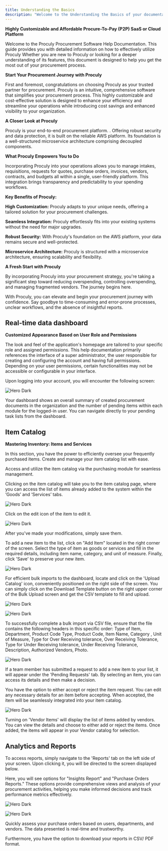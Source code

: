 ```yaml
---
title: Understanding the Basics
description: "Welcome to the Understanding the Basics of your documentation"
---
```


**Highly Customizable and Affordable Procure-To-Pay (P2P) SaaS or Cloud Platform**

Welcome to the Proculy Procurement Software Help Documentation. This guide provides you with detailed information on how to effectively utilize Proculy Whether you are new to Proculy or looking for a deeper understanding of its features, this document is designed to help you get the most out of your procurement process.

**Start Your Procurement Journey with Proculy**

First and foremost, congratulations on choosing Proculy as your trusted partner for procurement. Proculy is an intuitive, comprehensive software that simplifies your procurement process. This highly customizable and cost-effective solution is designed to enhance your efficiency and streamline your operations while introducing cost savings and enhanced visibility to your organization.

**A Closer Look at Proculy**

Proculy is your end-to-end procurement platform. . Offering robust security and data protection, it is built  on the reliable AWS platform. Its foundation is a well-structured microservice architecture comprising decoupled components.

**What Proculy Empowers You to Do**

Incorporating Proculy into your operations allows you to manage intakes, requisitions, requests for quotes, purchase orders, invoices, vendors, contracts, and budgets all within a single, user-friendly platform. This integration brings transparency and predictability to your spending workflows.

**Key Benefits of Proculy:**

****High Customization:**** Proculy adapts to your unique needs, offering a tailored solution for your procurement challenges.

****Seamless Integration:**** Proculy effortlessly fits into your existing systems without the need for major upgrades.

****Robust Security:**** With Proculy's foundation on the AWS platform, your data remains secure and well-protected.

****Microservice Architecture:**** Proculy is structured with a microservice architecture, ensuring scalability and flexibility.

**A Fresh Start with Proculy**

By incorporating Proculy into your procurement strategy, you're taking a significant step toward reducing overspending, controlling overspending, and managing fragmented vendors. The journey begins here.

With Proculy, you can elevate and begin your procurement journey with confidence. Say goodbye to time-consuming and error-prone processes, unclear workflows, and the absence of insightful reports.

## Real-time data dashboard

**Customized Appearance Based on User Role and Permissions**

The look and feel of the application's homepage are tailored to your specific role and assigned permissions. This help documentation primarily references the interface of a super administrator, the user responsible for creating and configuring the account and having full permissions. Depending on your user permissions, certain functionalities may not be accessible or configurable in your interface.

Upon logging into your account, you will encounter the following screen:

<img
    src="/images/hero-dark.png"
    alt="Hero Dark"
/>

Your dashboard shows an overall summary of created procurement documents in the organization and the number of pending items within each module for the logged-in user. You can navigate directly to your pending task lists from the dashboard.

## Item Catalog

**Mastering Inventory: Items and Services**

In this section, you have the power to efficiently oversee your frequently purchased items. Create and manage your item catalog list with ease.

Access and utilize the item catalog via the purchasing module for seamless management.

Clicking on the item catalog will take you to the item catalog page, where you can access the list of items already added to the system within the ‘Goods’ and ‘Services’ tabs.

<img
    src="/images/hero-dark.png"
    alt="Hero Dark"
/>

Click on the edit icon of the item to edit it.

<img
    src="/images/hero-dark.png"
    alt="Hero Dark"
/>

After you've made your modifications, simply save them.

To add a new item to the list, click on "Add Item" located in the right corner of the screen. Select the type of item as goods or services and fill in the required details, including item name, category, and unit of measure. Finally, click 'Save' to preserve your new item.

<img
    src="/images/hero-dark.png"
    alt="Hero Dark"
/>

For efficient bulk imports to the dashboard, locate and click on the 'Upload Catalog' icon, conveniently positioned on the right side of the screen. You can simply click on the Download Template button on the right upper corner of the Bulk Upload screen and get the CSV template to fill and upload.

<img
    src="/images/hero-dark.png"
    alt="Hero Dark"
/>

<img
    src="/images/hero-dark.png"
    alt="Hero Dark"
/>

To successfully complete a bulk import via CSV file, ensure that the file contains the following headers in this specific order: Type of Item, Department, Product Code Type, Product Code, Item Name, Category , Unit of Measure, Type for Over Receiving tolerance, Over Receiving Tolerance, Type for Under Receiving tolerance, Under Receiving Tolerance, Description, Authorized Vendors, Photo.

<img
    src="/images/hero-dark.png"
    alt="Hero Dark"
/>

If a team member has submitted a request to add a new item to your list, it will appear under the 'Pending Requests' tab. By selecting an item, you can access its details and then make a decision.

You have the option to either accept or reject the item request. You can edit any necessary details for an item before accepting. When accepted, the item will be seamlessly integrated into your item catalog.

<img
    src="/images/hero-dark.png"
    alt="Hero Dark"
/>

Turning on 'Vendor Items' will display the list of items added by vendors. You can view the details and choose to either add or reject the items. Once added, the items will appear in your Vendor catalog for selection.

## Analytics and Reports

To access reports, simply navigate to the 'Reports' tab on the left side of your screen. Upon clicking it, you will be directed to the screen displayed below.

Here, you will see options for "Insights Report" and "Purchase Orders Reports." These options provide comprehensive views and analysis of your procurement activities, helping you make informed decisions and track performance metrics effectively.

<img
    src="/images/hero-dark.png"
    alt="Hero Dark"
/>

<img
    src="/images/hero-dark.png"
    alt="Hero Dark"
/>

Quickly assess your purchase orders based on users, departments, and vendors.  The data presented is real-time and trustworthy.

Furthermore, you have the option to download your reports  in CSV/ PDF format.
